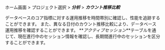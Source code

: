 ホーム画面 > プロジェクト選択 > **_分析_** > **_カウント推移比較_**

データベースのコア指標に対する運用推移を時間帯別に確認し、性能を追跡することができます。 また、異なる日付のカウント推移比較により、データベース運用推移を確認することができます。 **_アクティブセッション_**テーブルを通じて、現在進行中のセッション情報を確認し、長期間進行中のセッションを区分することができます。
